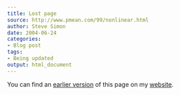 ```yaml
---
title: Lost page
source: http://www.pmean.com/99/nonlinear.html
author: Steve Simon
date: 2004-06-24
categories:
- Blog post
tags:
- Being updated
output: html_document
---
```


You can find an [earlier version][sim1] of this page on my [website][sim2].

[sim1]: http://www.pmean.com/99/nonlinear.html
[sim2]: http://www.pmean.com
